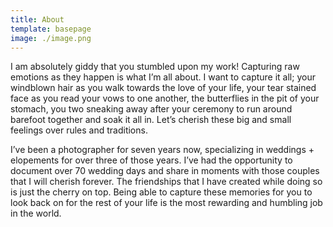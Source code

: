 ```yaml
---
title: About
template: basepage
image: ./image.png
---
```


I am absolutely giddy that you stumbled upon my work! Capturing raw emotions as they happen is what I’m all about. I want to capture it all; your windblown hair as you walk towards the love of your life, your tear stained face as you read your vows to one another, the butterflies in the pit of your stomach, you two sneaking away after your ceremony to run around barefoot together and soak it all in. Let’s cherish these big and small feelings over rules and traditions. 


I’ve been a photographer for seven years now, specializing in weddings + elopements for over three of those years. I’ve had the opportunity to document over 70 wedding days and share in moments with those couples that I will cherish forever. The friendships that I have created while doing so is just the cherry on top. Being able to capture these memories for you to look back on for the rest of your life is the most rewarding and humbling job in the world. 
